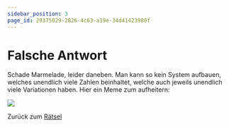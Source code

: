 ```yaml
---
sidebar_position: 3
page_id: 29375029-2826-4c63-a19e-34d41423980f
---
```


# Falsche Antwort

Schade Marmelade, leider daneben.&#x20;
Man kann so kein System aufbauen, welches unendlich viele Zahlen beinhaltet, welche auch jeweils unendlich viele Variationen haben.
Hier ein Meme zum aufheitern:

![](./images/meme3.jpg)

Zurück zum [Rätsel](https://mint-26e.gbsl.website/fkqzke)